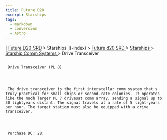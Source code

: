 ```yaml
---
title: Future D20
excerpt: Starships
tags:
  - markdown
  - conversion
  - Astro
---
```







[
[Future D20 SRD]( / ) > Starships
     ](-index)
     >
     [
      Future d20 SRD
     ](future-d20-srd-index)
     >
     [
      Starships
     ](future-d20-srd-starships-index)
     >
     [
      Starship Comm Systems
     ](future-d20-srd-starships-starship-comm-systems-index)
     > Drive Transceiver
    





## 
     Drive Transceiver (PL 8)
    



     The drive transceiver is the first interstellar comm system that's truly practical for small ships or second-rate colonies. It operates like the much larger PL 7 drivesat comm array, sending a signal up to 50 lightyears distant. The signal travels at a rate of 5 light-years per hour. The target station must also be equipped with a drive transceiver.
    



     Purchase DC: 28.
    




